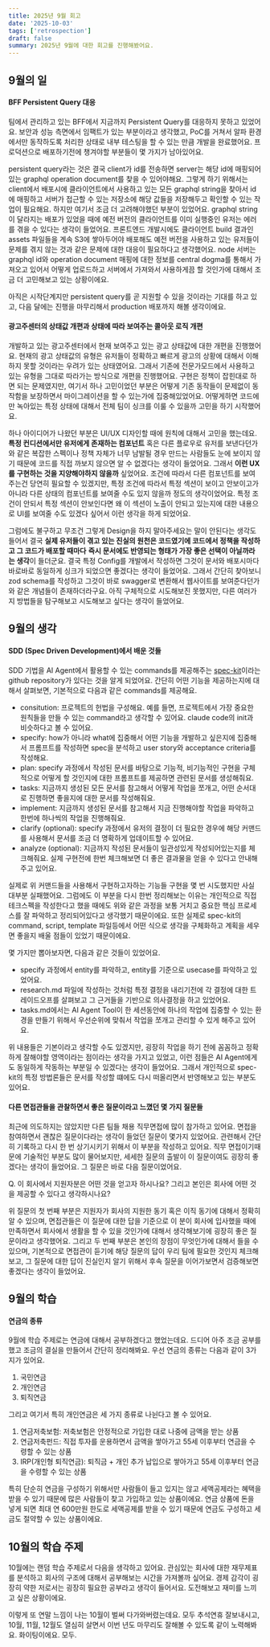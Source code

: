 ```yaml
---
title: 2025년 9월 회고
date: '2025-10-03'
tags: ['retrospection']
draft: false
summary: 2025년 9월에 대한 회고를 진행해봤어요.
---
```




## 9월의 일

#### BFF Persistent Query 대응

팀에서 관리하고 있는 BFF에서 지금까지 Persistent Query를 대응하지 못하고 있었어요. 보안과 성능 측면에서 임팩트가 있는 부분이라고 생각했고, PoC를 거쳐서 알파 환경에서만
동작하도록 처리한 상태로 내부 테스팅을 할 수 있는 만큼 개발을 완료했어요. 프로덕션으로 배포하기전에 챙겨야할 부분들이 몇 가지가 남아있어요.


persistent query라는 것은 결국 client가 id를 전송하면 server는 해당 id에 매핑되어있는 graphql operation document를 찾을 수 있어야해요. 그렇게 하기 위해서는 client에서 배포시에 클라이언트에서 사용하고 있는
모든 graphql string을 찾아서 id에 매핑하고 서버가 접근할 수 있는 저장소에 해당 값들을 저장해두고 확인할 수 있는 작업이 필요해요. 하지만 여기서 조금 더 고려해야했던 부분이 있었어요.
graphql string이 달라지는 배포가 있었을 때에 예전 버전의 클라이언트를 이미 실행중인 유저는 에러를 겪을 수 있다는 생각이 들었어요. 프론트엔드 개발시에도 클라이언트 build 결과인 assets 파일들을 계속
S3에 쌓아두어야 배포해도 예전 버전을 사용하고 있는 유저들이 문제를 겪지 않는 것과 같은 문제에 대한 대응이 필요하다고 생각했어요. node 서버는 graphql id와 operation document 매핑에 대한 정보를
central dogma를 통해서 가져오고 있어서 어떻게 업로드하고 서버에서 가져와서 사용하게끔 할 것인가에 대해서 조금 더 고민해보고 있는 상황이에요.


아직은 시작단계지만 persistent query를 곧 지원할 수 있을 것이라는 기대를 하고 있고, 다음 달에는 진행을 마무리해서 production 배포까지 해볼 생각이에요.


#### 광고주센터의 상태값 개편과 상태에 따라 보여주는 콜아웃 로직 개편

개발하고 있는 광고주센터에서 현재 보여주고 있는 광고 상태값에 대한 개편을 진행했어요. 현재의 광고 상태값의 유형은 유저들이 정확하고 빠르게 광고의 상황에 대해서 이해하지 못할 것이라는
우려가 있는 상태였어요. 그래서 기존에 전문가모드에서 사용하고 있는 유형을 그대로 따라가는 방식으로 개편을 진행했어요. 구현은 정책이 잡힌대로 하면 되는 문제였지만, 여기서 하나 고민이었던 부분은
어떻게 기존 동작들이 문제없이 동작함을 보장하면서 마이그레이션을 할 수 있는가에 집중해있었어요. 어떻게하면 코드에만 녹아있는 특정 상태에 대해서 전체 팀이 싱크를 이룰 수 있을까 고민을 하기 시작했어요.


하나 아이디어가 나왔던 부분은 UI/UX 디자인할 때에 원칙에 대해서 고민을 했는데요. **특정 컨디션에서만 유저에게 존재하는 컴포넌트** 혹은 다른 플로우로 유저를 보낸다던가와 같은 복잡한
스펙이나 정책 자체가 너무 남발될 경우 만드는 사람들도 눈에 보이지 않기 때문에 코드를 직접 까보지 않으면 알 수 없겠다는 생각이 들었어요. 그래서 **이런 UX를 구현하는 것을 지양해야하지 않을까** 싶었어요.
조건에 따라서 다른 컴포넌트를 보여주는건 당연히 필요할 수 있겠지만, 특정 조건에 따라서 특정 섹션이 보이고 안보이고가 아니라 다른 상태의 컴포넌트를 보여줄 수도 있지 않을까 정도의 생각이었어요.
특정 조건이 안되서 특정 섹션이 안보인다면 왜 이 섹션이 노출이 안되고 있는지에 대한 내용으로 UI를 보여줄 수도 있겠다 싶어서 이런 생각을 하게 되었어요.


그럼에도 불구하고 무조건 그렇게 Design을 하지 말아주세요는 말이 안된다는 생각도 들어서 결국 **실제 유저들이 겪고 있는 진실의 원천은 코드였기에 코드에서 정책을 작성하고 그 코드가 배포할 때마다**
**즉시 문서에도 반영되는 형태가 가장 좋은 선택이 아닐까라는 생각**이 들더군요. 결국 특정 Config를 개발에서 작성하면 그것이 문서와 배포시마다 바로바로 동일하게 싱크가 되었으면 좋겠다는 생각이 들었어요.
그래서 간단히 찾아보니 zod schema를 작성하고 그것이 바로 swagger로 변환해서 웹사이트를 보여준다던가와 같은 개념들이 존재하더라구요. 아직 구체적으로 시도해보진 못했지만,
다른 여러가지 방법들을 탐구해보고 시도해보고 싶다는 생각이 들었어요.


## 9월의 생각

#### SDD (Spec Driven Development)에서 배운 것들

SDD 기법을 AI Agent에서 활용할 수 있는 commands를 제공해주는 [spec-kit](https://github.com/spec-kit/spec-kit)이라는 github repository가 있다는 것을 알게 되었어요.
간단히 어떤 기능을 제공하는지에 대해서 살펴보면, 기본적으로 다음과 같은 commands를 제공해요.


- consitution: 프로젝트의 헌법을 구성해요. 예를 들면, 프로젝트에서 가장 중요한 원칙들을 만들 수 있는 command라고 생각할 수 있어요. claude code의 init과 비슷하다고 볼 수 있어요.
- specify: how가 아니라 what에 집중해서 어떤 기능을 개발하고 싶은지에 집중해서 프롬프트를 작성하면 spec을 분석하고 user story와 acceptance criteria를 작성해요.
- plan: specify 과정에서 작성된 문서를 바탕으로 기능적, 비기능적인 구현을 구체적으로 어떻게 할 것인지에 대한 프롬프트를 제공하면 관련된 문서를 생성해줘요.
- tasks: 지금까지 생성된 모든 문서를 참고해서 어떻게 작업을 쪼개고, 어떤 순서대로 진행하면 좋을지에 대한 문서를 작성해줘요.
- implement: 지금까지 생성된 문서를 참고해서 지금 진행해야할 작업을 파악하고 한번에 하나씩의 작업을 진행해줘요.
- clarify (optional): specify 과정에서 유저의 결정이 더 필요한 경우에 해당 커맨드를 사용해서 문서를 조금 더 명확하게 업데이트할 수 있어요.
- analyze (optional): 지금까지 작성된 문서들이 일관성있게 작성되어있는지를 체크해줘요. 실제 구현전에 한번 체크해보면 더 좋은 결과물을 얻을 수 있다고 안내해주고 있어요.


실제로 위 커맨드들을 사용해서 구현하고자하는 기능들 구현을 몇 번 시도했지만 사실 대부분 실패했어요. 그럼에도 이 부분을 다시 한번 정리해보는 이유는 개인적으로 직접 테크스펙을 작성한다고 했을 때에도
위와 같은 과정을 보통 거치고 중요한 핵심 프로세스를 잘 파악하고 정리되어있다고 생각했기 때문이에요. 또한 실제로 spec-kit의 command, script, template 파일등에서 어떤 식으로 생각을 구체화하고
계획을 세우면 좋을지 배울 점들이 있었기 때문이에요.

몇 가지만 뽑아보자면, 다음과 같은 것들이 있었어요.


- specify 과정에서 entity를 파악하고, entity를 기준으로 usecase를 파악하고 있었어요.
- research.md 파일에 작성하는 것처럼 특정 결정을 내리기전에 각 결정에 대한 트레이드오프를 살펴보고 그 근거들을 기반으로 의사결정을 하고 있었어요.
- tasks.md에서는 AI Agent Tool이 한 세션동안에 하나의 작업에 집중할 수 있는 환경을 만들기 위해서 우선순위에 맞춰서 작업을 쪼개고 관리할 수 있게 해주고 있어요.


위 내용들은 기본이라고 생각할 수도 있겠지만, 굉장히 작업을 하기 전에 꼼꼼하고 정확하게 잘해야할 영역이라는 점이라는 생각을 가지고 있었고, 이런 점들은 AI Agent에게도 동일하게
작동하는 부분일 수 있겠다는 생각이 들었어요. 그래서 개인적으로 spec-kit의 특정 방법론들은 문서를 작성할 떄에도 다시 떠올리면서 반영해보고 있는 부분도 있어요.

#### 다른 면접관들을 관찰하면서 좋은 질문이라고 느꼈던 몇 가지 질문들

최근에 의도하지는 않았지만 다른 팀들 채용 직무면접에 많이 참가하고 있어요. 면접을 참여하면서 괜찮은 질문이다라는 생각이 들었던 질문이 몇가지 있었어요. 관련해서 간단히 기록하고
다시 한 번 상기시키기 위해서 이 부분을 작성하고 있어요. 직무 면접이기때문에 기술적인 부분도 많이 물어보지만, 세세한 질문의 출발이 이 질문이여도 굉장히 좋겠다는 생각이 들었어요.
그 질문은 바로 다음 질문이었어요.


Q. 이 회사에서 지원자분은 어떤 것을 얻고자 하시나요? 그리고 본인은 회사에 어떤 것을 제공할 수 있다고 생각하시나요?


위 질문의 첫 번째 부분은 지원자가 회사의 지원한 동기 혹은 이직 동기에 대해서 정확히 알 수 있으며, 면접관들은 이 질문에 대한 답을 기준으로 이 분이 회사에 입사했을 때에
만족하면서 회사에서 생활을 할 수 있을 것인가에 대해서 생각해보기에 굉장히 좋은 질문이라고 생각했어요. 그리고 두 번째 부분은 본인의 장점이 무엇인가에 대해서 들을 수 있으며,
기본적으로 면접관이 듣기에 해당 질문의 답이 우리 팀에 필요한 것인지 체크해보고, 그 질문에 대한 답이 진실인지 알기 위해서 후속 질문을 이어가보면서 검증해보면 좋겠다는 생각이 들었어요.


## 9월의 학습

#### 연금의 종류

9월에 학습 주제로는 연금에 대해서 공부하겠다고 했었는데요. 드디어 아주 조금 공부를 했고 조금의 결실을 만들어서 간단히 정리해봐요. 우선 연금의 종류는 다음과 같이 3가지가 있어요.


1. 국민연금
2. 개인연금
3. 퇴직연금


그리고 여기서 특히 개인연금은 세 가지 종류로 나뉜다고 볼 수 있어요.

1. 연금저축보험: 저축보험은 안정적으로 가입한 대로 나중에 금액을 받는 상품
2. 연금저축펀드: 직접 투자를 운용하면서 금액을 쌓아가고 55세 이후부터 연금을 수령할 수 있는 상품
3. IRP(개인형 퇴직연금): 퇴직금 + 개인 추가 납입으로 쌓아가고 55세 이후부터 연금을 수령할 수 있는 상품

특히 단순히 연금을 구성하기 위해서만 사람들이 들고 있지는 않고 세액공제라는 혜택을 받을 수 있기 때문에 많은 사람들이 찾고 가입하고 있는 상품이에요.
연금 상품에 돈을 넣게 되면 최대 연 600만원 한도로 세액공제를 받을 수 있기 때문에 연금도 구성하고 세금도 절약할 수 있는 상품이에요.

## 10월의 학습 주제

10월에는 랜덤 학습 주제로서 다음을 생각하고 있어요. 관심있는 회사에 대한 재무제표를 분석하고 회사의 구조에 대해서 공부해보는 시간을 가져볼까 싶어요.
경제 감각이 굉장히 약한 저로서는 굉장히 필요한 공부라고 생각이 들어서요. 도전해보고 재미를 느끼고 싶은 상황이에요.


이렇게 또 연말 느낌이 나는 10월이 벌써 다가와버렸는데요. 모두 추석연휴 잘보내시고, 10월, 11월, 12월도 열심히 살면서 이번 년도 마무리도
잘해볼 수 있도록 같이 노력해봐요. 화이팅이에요. 모두.
